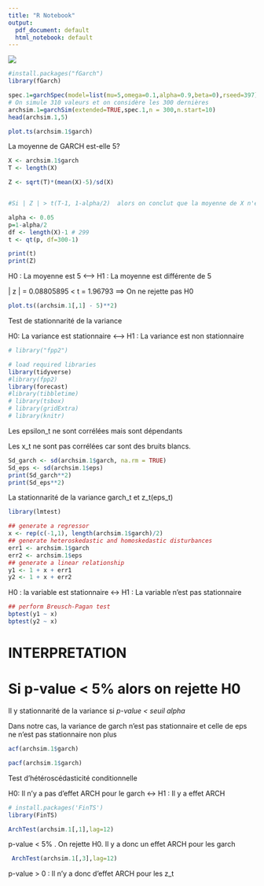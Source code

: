 ```yaml
---
title: "R Notebook"
output:
  pdf_document: default
  html_notebook: default
---
```


![](traj_ARCH1.png)

```r

#install.packages("fGarch")
library(fGarch)
```

```r
spec.1=garchSpec(model=list(mu=5,omega=0.1,alpha=0.9,beta=0),rseed=397)
# On simule 310 valeurs et on considère les 300 dernières
archsim.1=garchSim(extended=TRUE,spec.1,n = 300,n.start=10)
head(archsim.1,5)
```

```r
plot.ts(archsim.1$garch)
```

La moyenne de GARCH est-elle 5?

```r
X <- archsim.1$garch
T <- length(X)

Z <- sqrt(T)*(mean(X)-5)/sd(X)


#Si | Z | > t(T-1, 1-alpha/2)  alors on conclut que la moyenne de X n'est pas 5

alpha <- 0.05
p=1-alpha/2
df <- length(X)-1 # 299
t <- qt(p, df=300-1)
```

```r
print(t)
print(Z)
```

H0 : La moyenne est 5 \<--\> H1 : La moyenne est différente de 5

| \| z \| = 0.08805895 \< t = 1.96793 ==\> On ne rejette pas H0

```r

plot.ts((archsim.1[,1] - 5)**2)
```

Test de stationnarité de la variance

H0: La variance est stationnaire \<--\> H1 : La variance est non stationnaire

```r
# library("fpp2")
```

```r
# load required libraries
library(tidyverse)
#library(fpp2) 
library(forecast) 
#library(tibbletime) 
# library(tsbox) 
# library(gridExtra) 
# library(knitr)
```

Les epsilon_t ne sont corrélées mais sont dépendants

Les x_t ne sont pas corrélées car sont des bruits blancs.

```r

Sd_garch <- sd(archsim.1$garch, na.rm = TRUE)
Sd_eps <- sd(archsim.1$eps)
print(Sd_garch**2)
print(Sd_eps**2)
```

La stationnarité de la variance garch_t et z_t(eps_t)

```r
library(lmtest)
```

```r

## generate a regressor
x <- rep(c(-1,1), length(archsim.1$garch)/2)
## generate heteroskedastic and homoskedastic disturbances
err1 <- archsim.1$garch
err2 <- archsim.1$eps
## generate a linear relationship
y1 <- 1 + x + err1
y2 <- 1 + x + err2
```

H0 : la variable est stationnaire \<-\> H1 : La variable n'est pas stationnaire

```r
## perform Breusch-Pagan test
bptest(y1 ~ x)
bptest(y2 ~ x)
```

# INTERPRETATION

# Si p-value \< 5% alors on rejette H0

############################################################################## Il y stationnarité de la variance si *p-value \< seuil alpha*

Dans notre cas, la variance de garch n'est pas stationnaire et celle de eps ne n'est pas stationnaire non plus

```r
acf(archsim.1$garch)
```

```r
pacf(archsim.1$garch)
```

Test d'hétéroscédasticité conditionnelle

H0: Il n'y a pas d'effet ARCH pour le garch \<-\> H1 : Il y a effet ARCH

```r
# install.packages('FinTS')
library(FinTS)
```

```r
ArchTest(archsim.1[,1],lag=12)
```

p-value \< 5% . On rejette H0. Il y a donc un effet ARCH pour les garch

```r
 ArchTest(archsim.1[,3],lag=12)
```

p-value \> 0 : Il n'y a donc d'effet ARCH pour les z_t
